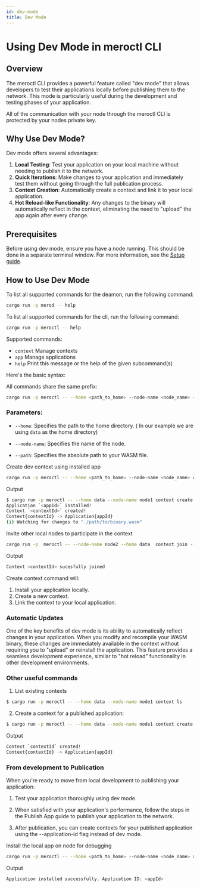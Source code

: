 ```yaml
---
id: dev-mode
title: Dev Mode
---
```


# Using Dev Mode in meroctl CLI

## Overview

The meroctl CLI provides a powerful feature called "dev mode" that allows
developers to test their applications locally before publishing them to the
network. This mode is particularly useful during the development and testing
phases of your application.

All of the communication with your node through the meroctl CLI is protected by
your nodes private key.

## Why Use Dev Mode?

Dev mode offers several advantages:

1. **Local Testing**: Test your application on your local machine without
   needing to publish it to the network.
2. **Quick Iterations**: Make changes to your application and immediately test
   them without going through the full publication process.
3. **Context Creation**: Automatically create a context and link it to your
   local application.
4. **Hot Reload-like Functionality**: Any changes to the binary will
   automatically reflect in the context, eliminating the need to "upload" the
   app again after every change.

## Prerequisites

Before using dev mode, ensure you have a node running. This should be done in a
separate terminal window. For more information, see the
[Setup guide](/getting-started/setup).

## How to Use Dev Mode

To list all supported commands for the deamon, run the following command:

```bash title="Terminal"
cargo run -p merod -- help
```

To list all supported commands for the cli, run the following command:

```bash title="Terminal"
cargo run -p meroctl -- help
```

Supported commands:

- `context` Manage contexts
- `app` Manage applications
- `help` Print this message or the help of the given subcommand(s)

Here's the basic syntax:

All commands share the same prefix:

```bash title="Terminal"
cargo run -p meroctl -- --home <path_to_home> --node-name <node_name> <command>
```

### Parameters:

- `--home`: Specifies the path to the home directory. ( In our example we are
  using `data` as the home directory)
- `--node-name`: Specifies the name of the node.

- `--path`: Specifies the absolute path to your WASM file.

Create dev context using installed app

```bash title="Terminal"
cargo run -p meroctl -- --home <path_to_home> --node-name <node_name> context create --watch <path>
```

Output

```bash title="Terminal"
$ cargo run -p meroctl -- --home data --node-name node1 context create  --watch ./path/to/binary.wasm
Application `<appId>` installed!
Context `<contextId>` created!
Context{contextId} -> Application{appId}
(i) Watching for changes to "./path/to/binary.wasm"
```

Invite other local nodes to participate in the context

```bash title="Terminal"
cargo run -p  meroctl -- --node-name node2 --home data  context join --context-id contextId
```

Output

```bash title="Terminal"
Context <contextId> sucesfully joined
```

Create context command will:

1. Install your application locally.
2. Create a new context.
3. Link the context to your local application.

### Automatic Updates

One of the key benefits of dev mode is its ability to automatically reflect
changes in your application. When you modify and recompile your WASM binary,
these changes are immediately available in the context without requiring you to
"upload" or reinstall the application. This feature provides a seamless
development experience, similar to "hot reload" functionality in other
development environments.

### Other useful commands

1. List existing contexts

```bash title="Terminal"
$ cargo run -p meroctl -- --home data --node-name node1 context ls
```

2. Create a context for a published application:

```bash title="Terminal"
$ cargo run -p meroctl -- --home data --node-name node1 context create --application-id <appId>
```

Output

```bash title="Terminal"
Context `contextId` created!
Context{contextId} -> Application{appId}
```

### From development to Publication

When you're ready to move from local development to publishing your application:

1. Test your application thoroughly using dev mode.

2. When satisfied with your application's performance, follow the steps in the
   Publish App guide to publish your application to the network.

3. After publication, you can create contexts for your published application
   using the --application-id flag instead of dev mode.

Install the local app on node for debugging

```bash title="Terminal"
cargo run -p meroctl -- --home <path_to_home> --node-name <node_name> app install –-path <path>
```

Output

```bash title="Terminal"
Application installed successfully. Application ID: <appId>
```
